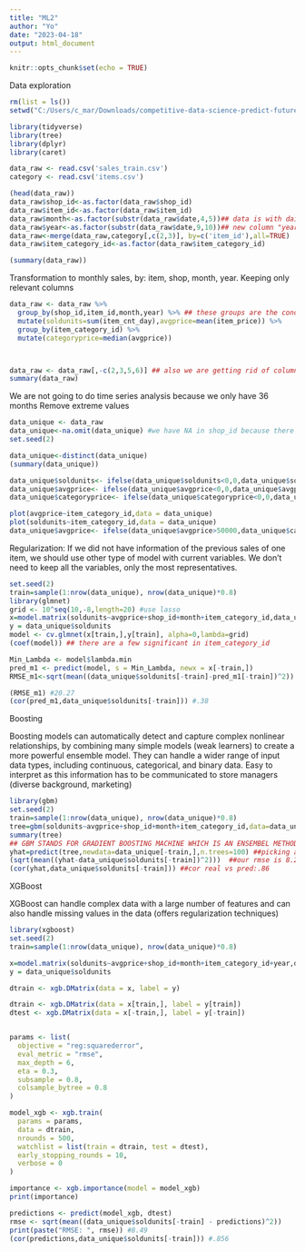 ---
title: "ML2"
author: "Yo"
date: "2023-04-18"
output: html_document
---

```{r setup, include=FALSE}
knitr::opts_chunk$set(echo = TRUE)
```

Data exploration

```{r cars}
rm(list = ls())
setwd("C:/Users/c_mar/Downloads/competitive-data-science-predict-future-sales")

library(tidyverse)
library(tree)
library(dplyr)
library(caret)

data_raw <- read.csv('sales_train.csv')
category <- read.csv('items.csv')

(head(data_raw)) 
data_raw$shop_id<-as.factor(data_raw$shop_id)
data_raw$item_id<-as.factor(data_raw$item_id) 
data_raw$month<-as.factor(substr(data_raw$date,4,5))## data is with daily observations. We need month
data_raw$year<-as.factor(substr(data_raw$date,9,10))## new column "year"
data_raw<-merge(data_raw,category[,c(2,3)], by=c('item_id'),all=TRUE)
data_raw$item_category_id<-as.factor(data_raw$item_category_id)

(summary(data_raw))
```

Transformation to monthly sales, by: item, shop, month, year. Keeping only relevant columns

```{r cars}

data_raw <- data_raw %>% 
  group_by(shop_id,item_id,month,year) %>% ## these groups are the conditions for the sum of items by month
  mutate(soldunits=sum(item_cnt_day),avgprice=mean(item_price)) %>% 
  group_by(item_category_id) %>%
  mutate(categoryprice=median(avgprice)) 



data_raw <- data_raw[,-c(2,3,5,6)] ## also we are getting rid of columns we dont need
summary(data_raw)

```

We are not going to do time series analysis because we only have 36 months Remove extreme values

```{r pressure, echo=FALSE}
data_unique <- data_raw
data_unique<-na.omit(data_unique) #we have NA in shop_id because there are items with a shop_id in the category dataset that are not included data_daw
set.seed(2)

data_unique<-distinct(data_unique)
(summary(data_unique))

data_unique$soldunits<- ifelse(data_unique$soldunits<0,0,data_unique$soldunits)
data_unique$avgprice<- ifelse(data_unique$avgprice<0,0,data_unique$avgprice)
data_unique$categoryprice<- ifelse(data_unique$categoryprice<0,0,data_unique$categoryprice)

plot(avgprice~item_category_id,data = data_unique)
plot(soldunits~item_category_id,data = data_unique)
data_unique$avgprice<- ifelse(data_unique$avgprice>50000,data_unique$categoryprice,data_unique$avgprice)


```

Regularization: If we did not have information of the previous sales of one item, we should use other type of model with current variables. We don't need to keep all the variables, only the most representatives.

```{r pressure, echo=FALSE}
set.seed(2)
train=sample(1:nrow(data_unique), nrow(data_unique)*0.8)
library(glmnet)
grid <- 10^seq(10,-8,length=20) #use lasso
x=model.matrix(soldunits~avgprice+shop_id+month+item_category_id,data_unique)[,-1]
y = data_unique$soldunits
model <- cv.glmnet(x[train,],y[train], alpha=0,lambda=grid)
(coef(model)) ## there are a few significant in item_category_id 

```

```{r pressure, echo=FALSE}
Min_Lambda <- model$lambda.min
pred_m1 <- predict(model, s = Min_Lambda, newx = x[-train,])
RMSE_m1<-sqrt(mean((data_unique$soldunits[-train]-pred_m1[-train])^2))

(RMSE_m1) #20.27
(cor(pred_m1,data_unique$soldunits[-train])) #.38

```

Boosting

Boosting models can automatically detect and capture complex nonlinear relationships, by combining many simple models (weak learners) to create a more powerful ensemble model. They can handle a wider range of input data types, including continuous, categorical, and binary data. Easy to interpret as this information has to be communicated to store managers (diverse background, marketing)

```{r pressure, echo=FALSE}

library(gbm)
set.seed(2)
train=sample(1:nrow(data_unique), nrow(data_unique)*0.8)
tree=gbm(soldunits~avgprice+shop_id+month+item_category_id,data=data_unique[train,],distribution="gaussian",n.trees=100,interaction.depth=4)## we are having high influence of our sales based on  item_price and shop_id(which is store name)
summary(tree)
## GBM STANDS FOR GRADIENT BOOSTING MACHINE WHICH IS AN ENSEMBEL METHOD WHICH TAKES A BUNCH OF TREES AND ITERATIVELY TRAINS THEM ON THE RESIDUALS OF THE PREVIOUS TREE
yhat=predict(tree,newdata=data_unique[-train,],n.trees=100) ##picking a reasonable amount of trees cause otherwise r will run very long cause we have big number of observations
(sqrt(mean((yhat-data_unique$soldunits[-train])^2)))  ##our rmse is 8.29.
(cor(yhat,data_unique$soldunits[-train])) ##cor real vs pred:.86
```

XGBoost

XGBoost can handle complex data with a large number of features and can also handle missing values in the data (offers regularization techniques)

```{r pressure, echo=FALSE}

library(xgboost)
set.seed(2)
train=sample(1:nrow(data_unique), nrow(data_unique)*0.8)

x=model.matrix(soldunits~avgprice+shop_id+month+item_category_id+year,data_unique)[,-1]
y = data_unique$soldunits

dtrain <- xgb.DMatrix(data = x, label = y)

dtrain <- xgb.DMatrix(data = x[train,], label = y[train])
dtest <- xgb.DMatrix(data = x[-train,], label = y[-train])


params <- list(
  objective = "reg:squarederror",
  eval_metric = "rmse",
  max_depth = 6,
  eta = 0.3,
  subsample = 0.8,
  colsample_bytree = 0.8
)

model_xgb <- xgb.train(
  params = params,
  data = dtrain,
  nrounds = 500,
  watchlist = list(train = dtrain, test = dtest),
  early_stopping_rounds = 10,
  verbose = 0
)

```

```{r pressure, echo=FALSE}
importance <- xgb.importance(model = model_xgb)
print(importance)

predictions <- predict(model_xgb, dtest)
rmse <- sqrt(mean((data_unique$soldunits[-train] - predictions)^2))
print(paste("RMSE: ", rmse)) #8.49
(cor(predictions,data_unique$soldunits[-train])) #.856

```
